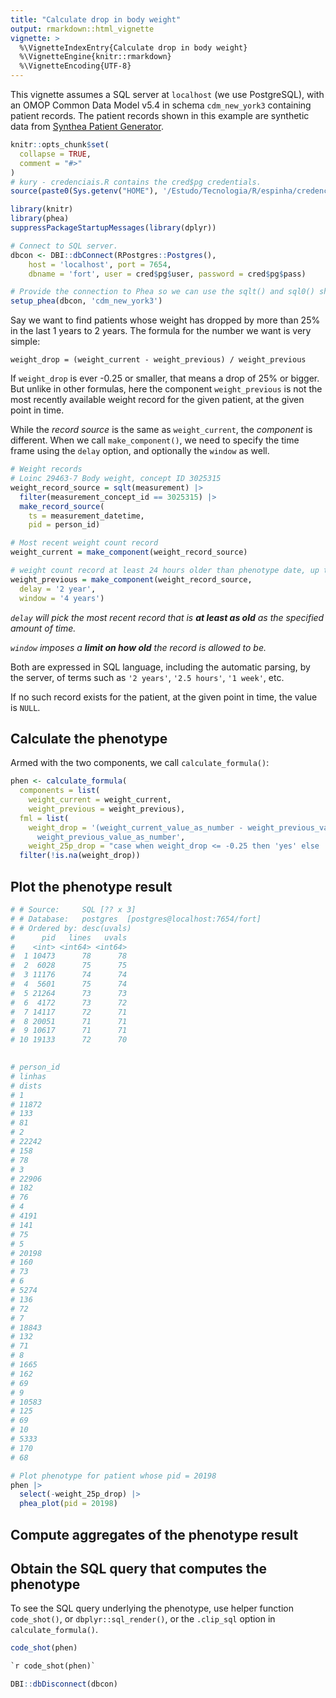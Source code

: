 ```yaml
---
title: "Calculate drop in body weight"
output: rmarkdown::html_vignette
vignette: >
  %\VignetteIndexEntry{Calculate drop in body weight}
  %\VignetteEngine{knitr::rmarkdown}
  %\VignetteEncoding{UTF-8}
---
```

This vignette assumes a SQL server at `localhost` (we use PostgreSQL), with an OMOP Common Data Model v5.4 in schema `cdm_new_york3` containing patient records. The patient records shown in this example are synthetic data from [Synthea Patient Generator](https://github.com/synthetichealth/synthea).  
```r
knitr::opts_chunk$set(
  collapse = TRUE,
  comment = "#>"
)
# kury - credenciais.R contains the cred$pg credentials.
source(paste0(Sys.getenv("HOME"), '/Estudo/Tecnologia/R/espinha/credenciais.R'))
```
```r
library(knitr)
library(phea)
suppressPackageStartupMessages(library(dplyr))

# Connect to SQL server.
dbcon <- DBI::dbConnect(RPostgres::Postgres(),
    host = 'localhost', port = 7654,
    dbname = 'fort', user = cred$pg$user, password = cred$pg$pass)

# Provide the connection to Phea so we can use the sqlt() and sql0() shorthands.
setup_phea(dbcon, 'cdm_new_york3')
```

Say we want to find patients whose weight has dropped by more than 25% in the last 1 years to 2 years. The formula for the number we want is very simple:  

`weight_drop = (weight_current - weight_previous) / weight_previous`  

If `weight_drop` is ever -0.25 or smaller, that means a drop of 25% or bigger. But unlike in other formulas, here the component `weight_previous` is not the most recently available weight record for the given patient, at the given point in time.  

While the _record source_ is the same as `weight_current`, the _component_ is different. When we call `make_component()`, we need to specify the time frame using the `delay` option, and optionally the `window` as well.  

```r
# Weight records
# Loinc 29463-7 Body weight, concept ID 3025315
weight_record_source = sqlt(measurement) |>
  filter(measurement_concept_id == 3025315) |>
  make_record_source(
    ts = measurement_datetime,
    pid = person_id)

# Most recent weight count record
weight_current = make_component(weight_record_source)

# weight count record at least 24 hours older than phenotype date, up to limit of 48 hours
weight_previous = make_component(weight_record_source,
  delay = '2 year',
  window = '4 years')
```

_`delay` will pick the most recent record that is **at least as old** as the specified amount of time._  

_`window` imposes a **limit on how old** the record is allowed to be._  

Both are expressed in SQL language, including the automatic parsing, by the server, of terms such as `'2 years'`, `'2.5 hours'`, `'1 week'`, etc.  

If no such record exists for the patient, at the given point in time, the value is `NULL`.  

## Calculate the phenotype  
Armed with the two components, we call `calculate_formula()`:  
```r
phen <- calculate_formula(
  components = list(
    weight_current = weight_current,
    weight_previous = weight_previous),
  fml = list(
    weight_drop = '(weight_current_value_as_number - weight_previous_value_as_number) /
      weight_previous_value_as_number',
    weight_25p_drop = "case when weight_drop <= -0.25 then 'yes' else 'no' end")) |>
  filter(!is.na(weight_drop))
```
## Plot the phenotype result  
```r
# # Source:     SQL [?? x 3]
# # Database:   postgres  [postgres@localhost:7654/fort]
# # Ordered by: desc(uvals)
#      pid   lines   uvals
#    <int> <int64> <int64>
#  1 10473      78      78
#  2  6028      75      75
#  3 11176      74      74
#  4  5601      75      74
#  5 21264      73      73
#  6  4172      73      72
#  7 14117      72      71
#  8 20051      71      71
#  9 10617      71      71
# 10 19133      72      70

	
# person_id
# linhas
# dists
# 1
# 11872
# 133
# 81
# 2
# 22242
# 158
# 78
# 3
# 22906
# 182
# 76
# 4
# 4191
# 141
# 75
# 5
# 20198
# 160
# 73
# 6
# 5274
# 136
# 72
# 7
# 18843
# 132
# 71
# 8
# 1665
# 162
# 69
# 9
# 10583
# 125
# 69
# 10
# 5333
# 170
# 68
```
```r
# Plot phenotype for patient whose pid = 20198 
phen |>
  select(-weight_25p_drop) |>
  phea_plot(pid = 20198)
```
## Compute aggregates of the phenotype result  

## Obtain the SQL query that computes the phenotype  
To see the SQL query underlying the phenotype, use helper function `code_shot()`, or `dbplyr::sql_render()`, or the `.clip_sql` option in `calculate_formula()`.  
```r
code_shot(phen)
```
```sql
`r code_shot(phen)`
```

```r
DBI::dbDisconnect(dbcon)
```
